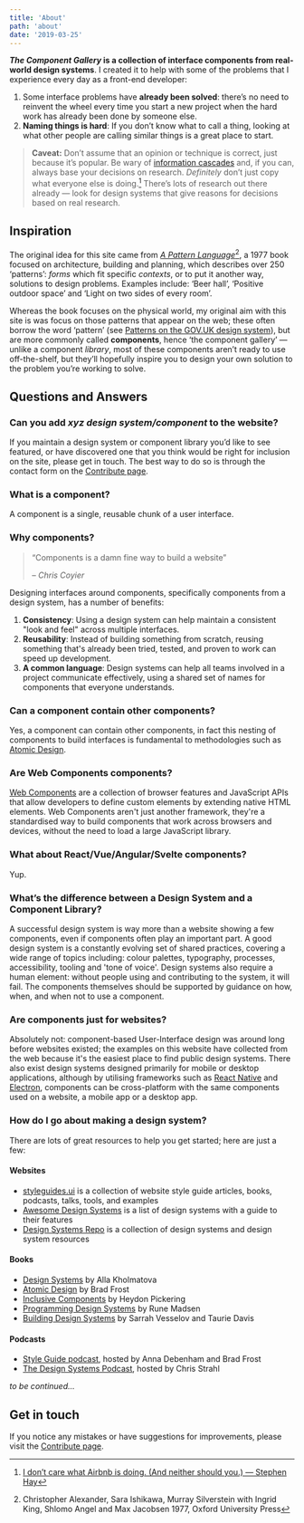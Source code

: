 ```yaml
---
title: 'About'
path: 'about'
date: '2019-03-25'
---
```



**_The Component Gallery_ is a collection of interface components from real-world design systems**. I created it to help with some of the problems that I experience every day as a front-end developer:

1. Some interface problems have **already been solved**: there’s no need to reinvent the wheel every time you start a new project when the hard work has already been done by someone else.
2. **Naming things is hard**: If you don’t know what to call a thing, looking at what other people are calling similar things is a great place to start.

> **Caveat:** Don’t assume that an opinion or technique is correct, just because it’s popular. Be wary of [information cascades](https://en.wikipedia.org/wiki/Information_cascade) and, if you can, always base your decisions on research. _Definitely_ don’t just copy what everyone else is doing.[^1] There’s lots of research out there already — look for design systems that give reasons for decisions based on real research.

## Inspiration

The original idea for this site came from <em>[A Pattern Language](https://www.patternlanguage.com/bookstore/bookshelf.html#0)</em>[^2], a 1977 book focused on architecture, building and planning, which describes over 250 ‘patterns’: _forms_ which fit specific _contexts_, or to put it another way, solutions to design problems. Examples include: ‘Beer hall’, ‘Positive outdoor space’ and ‘Light on two sides of every room’.

Whereas the book focuses on the physical world, my original aim with this site is was focus on those patterns that appear on the web; these often borrow the word ‘pattern’ (see [Patterns on the GOV.UK design system](https://design-system.service.gov.uk/patterns/)), but are more commonly called **components**, hence ‘the component gallery’ — unlike a component _library_, most of these components aren’t ready to use off-the-shelf, but they’ll hopefully inspire you to design your own solution to the problem you’re working to solve.

## Questions and Answers

### Can you add _xyz design system/component_ to the website?

If you maintain a design system or component library you’d like to see featured, or have discovered one that you think would be right for inclusion on the site, please get in touch. The best way to do so is through the contact form on the [Contribute page](/contribute).

### What is a component?

A component is a single, reusable chunk of a user interface.

### Why components?

> “Components is a damn fine way to build a website”
>
> – <cite>Chris Coyier</cite>

Designing interfaces around components, specifically components from a design system, has a number of benefits:

1. **Consistency**: Using a design system can help maintain a consistent "look and feel" across multiple interfaces.
2. **Reusability**: Instead of building something from scratch, reusing something that's already been tried, tested, and proven to work can speed up development.
3. **A common language**: Design systems can help all teams involved in a project communicate effectively, using a shared set of names for components that everyone understands.

### Can a component contain other components?

Yes, a component can contain other components, in fact this nesting of components to build interfaces is fundamental to methodologies such as [Atomic Design](http://bradfrost.com/blog/post/atomic-web-design/).

### Are Web Components components?

[Web Components](https://www.webcomponents.org/introduction) are a collection of browser features and JavaScript APIs that allow developers to define custom elements by extending native HTML elements. Web Components aren't just another framework, they're a standardised way to build components that work across browsers and devices, without the need to load a large JavaScript library.

### What about React/Vue/Angular/Svelte components?

Yup.

### What’s the difference between a Design System and a Component Library?

A successful design system is way more than a website showing a few components, even if components often play an important part. A good design system is a constantly evolving set of shared practices, covering a wide range of topics including: colour palettes, typography, processes, accessibility, tooling and 'tone of voice'. Design systems also require a human element: without people using and contributing to the system, it will fail. The components themselves should be supported by guidance on how, when, and when not to use a component.

### Are components just for websites?

Absolutely not: component-based User-Interface design was around long before websites existed; the examples on this website have collected from the web because it's the easiest place to find public design systems. There also exist design systems designed primarily for mobile or desktop applications, although by utilising frameworks such as [React Native](https://facebook.github.io/react-native/) and [Electron](https://electronjs.org/), components can be cross-platform with the same components used on a website, a mobile app or a desktop app.

### How do I go about making a design system?

There are lots of great resources to help you get started; here are just a few:

#### Websites

- [styleguides.ui](http://styleguides.io/) is a collection of website style guide articles, books, podcasts, talks, tools, and examples
- [Awesome Design Systems](https://github.com/alexpate/awesome-design-systems) is a list of design systems with a guide to their features
- [Design Systems Repo](https://designsystemsrepo.com/) is a collection of design systems and design system resources

#### Books

- [Design Systems](https://www.smashingmagazine.com/design-systems-book/) by Alla Kholmatova
- [Atomic Design](http://atomicdesign.bradfrost.com/table-of-contents/) by Brad Frost <Badge text="Free" />
- [Inclusive Components](http://book.inclusive-components.design/) by Heydon Pickering
- [Programming Design Systems](https://programmingdesignsystems.com/) by Rune Madsen <Badge text="Free" />
- [Building Design Systems](https://www.apress.com/gb/book/9781484245132) by Sarrah Vesselov and Taurie Davis

#### Podcasts

- [Style Guide podcast](http://styleguides.io/podcast/), hosted by Anna Debenham and Brad Frost
- [The Design Systems Podcast](https://www.designsystemspodcast.com/), hosted by Chris Strahl

_to be continued…_

## Get in touch

If you notice any mistakes or have suggestions for improvements, please visit the [Contribute page](/contribute).

[^1]: [I don’t care what Airbnb is doing. (And neither should you.) — Stephen Hay](https://noti.st/stephenhay/nLABeP/i-don-t-care-what-airbnb-is-doing-and-neither-should-you)
[^2]: Christopher Alexander, Sara Ishikawa, Murray Silverstein with Ingrid King, Shlomo Angel and Max Jacobsen 1977, Oxford University Press
